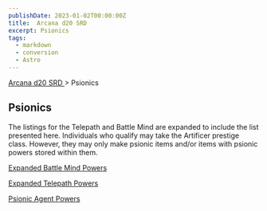 ```yaml
---
publishDate: 2023-01-02T00:00:00Z
title:  Arcana d20 SRD 
excerpt: Psionics
tags:
  - markdown
  - conversion
  - Astro
---
```


[ Arcana d20 SRD ](/#arcanaD20) > Psionics

##  Psionics

The listings for the Telepath and Battle Mind are expanded to include the list
presented here. Individuals who qualify may take the Artificer prestige class.
However, they may only make psionic items and/or items with psionic powers
stored within them.

[ Expanded Battle Mind Powers ](arcana-d20-srd-psionics-expanded-battle-mind-powers)

[ Expanded Telepath Powers ](arcana-d20-srd-psionics-expanded-telepath-powers)

[ Psionic Agent Powers ](arcana-d20-srd-psionics-psionic-agent-powers)

